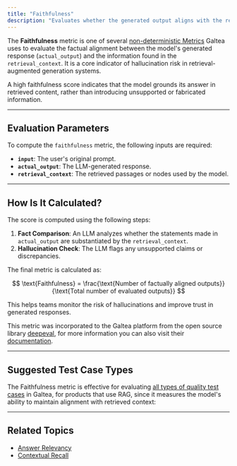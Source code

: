 ```yaml
---
title: "Faithfulness"
description: "Evaluates whether the generated output aligns with the retrieved context in a RAG pipeline."
---
```


The **Faithfulness** metric is one of several [non-deterministic Metrics](/concepts/metric) Galtea uses to evaluate the factual alignment between the model's generated response (`actual_output`) and the information found in the `retrieval_context`. It is a core indicator of hallucination risk in retrieval-augmented generation systems.

A high faithfulness score indicates that the model grounds its answer in retrieved content, rather than introducing unsupported or fabricated information.

---

## Evaluation Parameters

To compute the `faithfulness` metric, the following inputs are required:

- **`input`**: The user's original prompt.
- **`actual_output`**: The LLM-generated response.
- **`retrieval_context`**: The retrieved passages or nodes used by the model.

---

## How Is It Calculated?

The score is computed using the following steps:

1. **Fact Comparison**: An LLM analyzes whether the statements made in `actual_output` are substantiated by the `retrieval_context`.
2. **Hallucination Check**: The LLM flags any unsupported claims or discrepancies.

The final metric is calculated as:

$$
\text{Faithfulness} = \frac{\text{Number of factually aligned outputs}}{\text{Total number of evaluated outputs}}
$$

This helps teams monitor the risk of hallucinations and improve trust in generated responses.

<Note>This metric was incorporated to the Galtea platform from the open source library [deepeval](https://deepeval.com/), for more information you can also visit their [documentation](https://deepeval.com/docs/metrics-faithfulness).</Note>

---

## Suggested Test Case Types

The Faithfulness metric is effective for evaluating [all types of quality test cases](/concepts/product/test/quality-evolutions#available-evolution-types) in Galtea, for products that use RAG, since it measures the model's ability to maintain alignment with retrieved context:

---

## Related Topics

- [Answer Relevancy](/concepts/metric/answer-relevancy)
- [Contextual Recall](/concepts/metric/contextual-recall)
